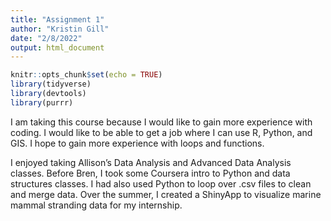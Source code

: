 ```yaml
---
title: "Assignment 1"
author: "Kristin Gill"
date: "2/8/2022"
output: html_document
---
```


```r
knitr::opts_chunk$set(echo = TRUE)
library(tidyverse)
library(devtools)
library(purrr)
```

I am taking this course because I would like to gain more experience with coding. I would like to be able to get a job where I can use R, Python, and GIS. I hope to gain more experience with loops and functions. 

I enjoyed taking Allison's Data Analysis and Advanced Data Analysis classes. Before Bren, I took some Coursera intro to Python and data structures classes. I had also used Python to loop over .csv files to clean and merge data. Over the summer, I created a ShinyApp to visualize marine mammal stranding data for my internship. 